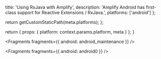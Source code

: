                   
  title: 'Using RxJava with Amplify',
  description: 'Amplify Android has first-class support for Reactive Extensions / RxJava.',
  platforms: ['android']
};

  return getCustomStaticPath(meta.platforms);
};

  return {
    props: {
      platform: context.params.platform,
      meta
    }
  };
}
          



<Fragments fragments={{ android: android_maintenance }} />


<Fragments fragments={{ android: android0 }} />
